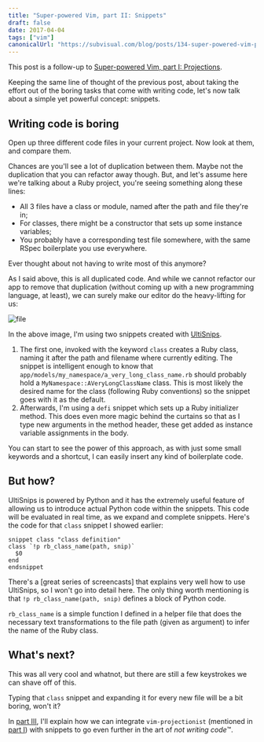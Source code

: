 ```yaml
---
title: "Super-powered Vim, part II: Snippets"
draft: false
date: 2017-04-04
tags: ["vim"]
canonicalUrl: "https://subvisual.com/blog/posts/134-super-powered-vim-part-ii-snippets/"
---
```


This post is a follow-up to [Super-powered Vim, part I: Projections](/posts/super-powered-vim-i-projections).

Keeping the same line of thought of the previous post, about taking the effort out of the boring tasks that come with writing code, let's now talk about a simple yet powerful concept: snippets.

## Writing code is boring

Open up three different code files in your current project. Now look at them, and compare them.

Chances are you'll see a lot of duplication between them. Maybe not the duplication that you can refactor away though. But, and let's assume here we're talking about a Ruby project, you're seeing something along these lines:

* All 3 files have a class or module, named after the path and file they're in;
* For classes, there might be a constructor that sets up some instance variables;
* You probably have a corresponding test file somewhere, with the same RSpec boilerplate you use everywhere.

Ever thought about not having to write most of this anymore?

As I said above, this is all duplicated code. And while we cannot refactor our app to remove that duplication (without coming up with a new programming language, at least), we can surely make our editor do the heavy-lifting for us:

![file](https://subvisual.s3.amazonaws.com/blog/post_image/247/original.gif)

In the above image, I'm using two snippets created with [UltiSnips].

1. The first one, invoked with the keyword `class` creates a Ruby class, naming it after the path and filename where currently editing. The snippet is intelligent enough to know that `app/models/my_namespace/a_very_long_class_name.rb` should probably hold a `MyNamespace::AVeryLongClassName` class. This is most likely the desired name for the class (following Ruby conventions) so the snippet goes with it as the default.
2. Afterwards, I'm using a `defi` snippet which sets up a Ruby initializer method. This does even more magic behind the curtains so that as I type new arguments in the method header, these get added as instance variable assignments in the body.

You can start to see the power of this approach, as with just some small keywords and a shortcut, I can easily insert any kind of boilerplate code.

## But how?

UltiSnips is powered by Python and it has the extremely useful feature of allowing us to introduce actual Python code within the snippets. This code will be evaluated in real time, as we expand and complete snippets. Here's the code for that `class` snippet I showed earlier:

```vim
snippet class "class definition"
class `!p rb_class_name(path, snip)`
  $0
end
endsnippet
```

There's a [great series of screencasts] that explains very well how to use UltiSnips, so I won't go into detail here. The only thing worth mentioning is that `!p rb_class_name(path, snip)` defines a block of Python code.

`rb_class_name` is a simple function I defined in a helper file that does the necessary text transformations to the file path (given as argument) to infer the name of the Ruby class.

## What's next?

This was all very cool and whatnot, but there are still a few keystrokes we can shave off of this.

Typing that `class` snippet and expanding it for every new file will be a bit boring, won't it?

In [part III], I'll explain how we can integrate `vim-projectionist` (mentioned in [part I]) with snippets to go even further in the art of *not writing code*™.

[part I]: https://subvisual.co/blog/posts/133-super-powered-vim-part-i-projections
[part III]: https://subvisual.co/blog/posts/135-super-powered-vim-part-iii-skeletons
[UltiSnips]: https://github.com/SirVer/ultisnips
